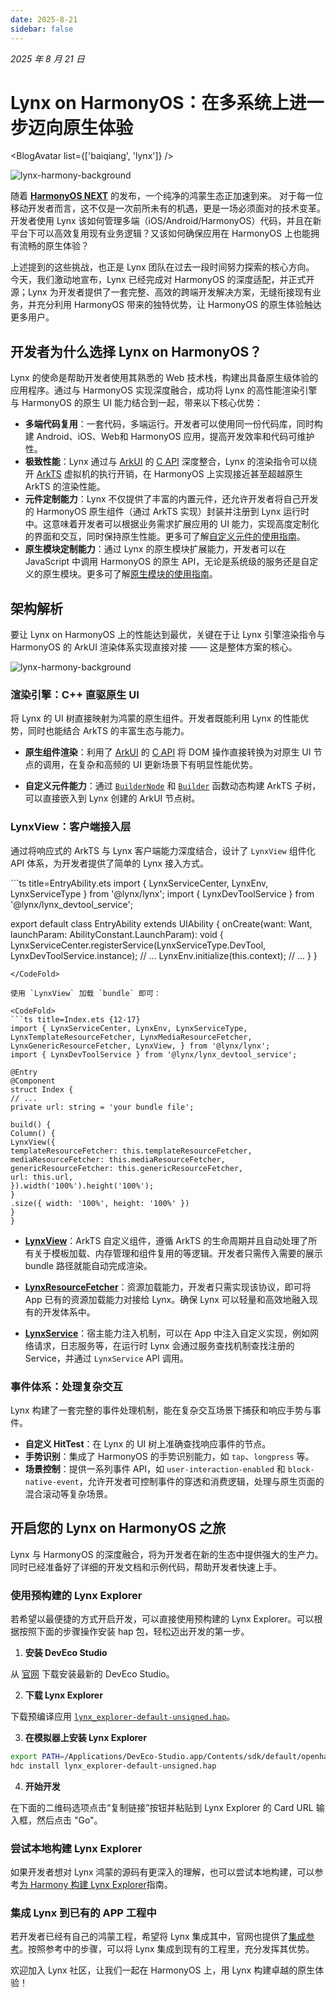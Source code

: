 ```yaml
---
date: 2025-8-21
sidebar: false
---
```



_2025 年 8 月 21 日_

# Lynx on HarmonyOS：在多系统上进一步迈向原生体验

<BlogAvatar list={['baiqiang', 'lynx']} />

![lynx-harmony-background](https://lf-lynx.tiktok-cdns.com/obj/lynx-artifacts-oss-sg/lynx-website/assets/blog/lynx-harmony/lynx-harmony-background1.png)

随着 [**HarmonyOS NEXT**](https://consumer.huawei.com/cn/harmonyos-next/) 的发布，一个纯净的鸿蒙生态正加速到来。
对于每一位移动开发者而言，这不仅是一次前所未有的机遇，更是一场必须面对的技术变革。
开发者使用 Lynx 该如何管理多端（iOS/Android/HarmonyOS）代码，并且在新平台下可以高效复用现有业务逻辑？又该如何确保应用在 HarmonyOS 上也能拥有流畅的原生体验？

上述提到的这些挑战，也正是 Lynx 团队在过去一段时间努力探索的核心方向。
今天，我们激动地宣布，Lynx 已经完成对 HarmonyOS 的深度适配，并正式开源；Lynx 为开发者提供了一套完整、高效的跨端开发解决方案，无缝衔接现有业务，并充分利用 HarmonyOS 带来的独特优势，让 HarmonyOS 的原生体验触达更多用户。

## 开发者为什么选择 Lynx on HarmonyOS？

Lynx 的使命是帮助开发者使用其熟悉的 Web 技术栈，构建出具备原生级体验的应用程序。通过与 HarmonyOS 实现深度融合，成功将 Lynx 的高性能渲染引擎与 HarmonyOS 的原生 UI 能力结合到一起，带来以下核心优势：

- **多端代码复用**：一套代码，多端运行。开发者可以使用同一份代码库，同时构建 Android、iOS、Web和 HarmonyOS 应用，提高开发效率和代码可维护性。
- **极致性能**：Lynx 通过与 [ArkUI](https://developer.huawei.com/consumer/cn/doc/harmonyos-guides/arkui-overview) 的 [C API](https://developer.huawei.com/consumer/cn/doc/harmonyos-guides/ndk-build-ui-overview) 深度整合，Lynx 的渲染指令可以绕开 [ArkTS](https://developer.huawei.com/consumer/cn/doc/harmonyos-guides/arkts-overview) 虚拟机的执行开销，在 HarmonyOS 上实现接近甚至超越原生 ArkTS 的渲染性能。
- **元件定制能力**：Lynx 不仅提供了丰富的内置元件，还允许开发者将自己开发的 HarmonyOS 原生组件（通过 ArkTS 实现）封装并注册到 Lynx 运行时中。这意味着开发者可以根据业务需求扩展应用的 UI 能力，实现高度定制化的界面和交互，同时保持原生性能。更多可了解[自定义元件的使用指南](/zh/guide/custom-native-component.html#platform=harmony)。
- **原生模块定制能力**：通过 Lynx 的原生模块扩展能力，开发者可以在 JavaScript 中调用 HarmonyOS 的原生 API，无论是系统级的服务还是自定义的原生模块。更多可了解[原生模块的使用指南](/zh/guide/use-native-modules.html#platform=harmony)。

## 架构解析

要让 Lynx on HarmonyOS 上的性能达到最优，关键在于让 Lynx 引擎渲染指令与 HarmonyOS 的 ArkUI 渲染体系实现直接对接 —— 这是整体方案的核心。

![lynx-harmony-background](https://lf-lynx.tiktok-cdns.com/obj/lynx-artifacts-oss-sg/lynx-website/assets/blog/lynx-harmony/lynx-harmony.png)

### 渲染引擎：C++ 直驱原生 UI

将 Lynx 的 UI 树直接映射为鸿蒙的原生组件。开发者既能利用 Lynx 的性能优势，同时也能结合 ArkTS 的丰富生态与能力。

- **原生组件渲染**：利用了 [ArkUI](https://developer.huawei.com/consumer/cn/doc/harmonyos-guides/arkui-overview) 的 [C API](https://developer.huawei.com/consumer/cn/doc/harmonyos-guides/ndk-build-ui-overview) 将 DOM 操作直接转换为对原生 UI 节点的调用，在复杂和高频的 UI 更新场景下有明显性能优势。

- **自定义元件能力**：通过 [`BuilderNode`](https://developer.huawei.com/consumer/cn/doc/harmonyos-guides/arkts-user-defined-arktsnode-buildernode) 和 [`Builder`](https://developer.huawei.com/consumer/cn/doc/harmonyos-guides/arkts-builder) 函数动态构建 ArkTS 子树，可以直接嵌入到 Lynx 创建的 ArkUI 节点树。

### LynxView：客户端接入层

通过将响应式的 ArkTS 与 Lynx 客户端能力深度结合，设计了 `LynxView` 组件化 API 体系，为开发者提供了简单的 Lynx 接入方式。

<CodeFold>
```ts title=EntryAbility.ets
import { LynxServiceCenter, LynxEnv, LynxServiceType } from '@lynx/lynx';
import { LynxDevToolService } from '@lynx/lynx_devtool_service';

export default class EntryAbility extends UIAbility {
  onCreate(want: Want, launchParam: AbilityConstant.LaunchParam): void {
    LynxServiceCenter.registerService(LynxServiceType.DevTool, LynxDevToolService.instance);
    // ...
    LynxEnv.initialize(this.context);
    // ...
  }
}
```
</CodeFold>

使用 `LynxView` 加载 `bundle` 即可：

<CodeFold>
```ts title=Index.ets {12-17}
import { LynxServiceCenter, LynxEnv, LynxServiceType, LynxTemplateResourceFetcher, LynxMediaResourceFetcher, LynxGenericResourceFetcher, LynxView, } from '@lynx/lynx';
import { LynxDevToolService } from '@lynx/lynx_devtool_service';

@Entry
@Component
struct Index {
// ...
private url: string = 'your bundle file';

build() {
Column() {
LynxView({
templateResourceFetcher: this.templateResourceFetcher,
mediaResourceFetcher: this.mediaResourceFetcher,
genericResourceFetcher: this.genericResourceFetcher,
url: this.url,
}).width('100%').height('100%');
}
.size({ width: '100%', height: '100%' })
}
}

````
</CodeFold>

- **[LynxView](/zh/api/lynx-native-api/lynx-view/load-template.html#harmony)**：ArkTS 自定义组件，遵循 ArkTS 的生命周期并且自动处理了所有关于模板加载、内存管理和组件复用的等逻辑。开发者只需传入需要的展示 bundle 路径就能自动完成渲染。

- **[LynxResourceFetcher](/zh/api/lynx-native-api/lynx-generic-resource-fetcher/fetch-resource.html#harmony)**：资源加载能力，开发者只需实现该协议，即可将 App 已有的资源加载能力对接给 Lynx。确保 Lynx 可以轻量和高效地融入现有的开发体系中。

- **[LynxService](/zh/api/lynx-native-api/lynx-service.html#2-扩展-lynx-service)**：宿主能力注入机制，可以在 App 中注入自定义实现，例如网络请求，日志服务等，在运行时 Lynx 会通过服务查找机制查找注册的 Service，并通过 `LynxService` API 调用。

### 事件体系：处理复杂交互

Lynx 构建了一套完整的事件处理机制，能在复杂交互场景下捕获和响应手势与事件。

- **自定义 HitTest**：在 Lynx 的 UI 树上准确查找响应事件的节点。
- **手势识别**：集成了 HarmonyOS 的手势识别能力，如 `tap`、`longpress` 等。
- **场景控制**：提供一系列事件 API，如 `user-interaction-enabled` 和 `block-native-event`，允许开发者可控制事件的穿透和消费逻辑，处理与原生页面的混合滚动等复杂场景。


## 开启您的 Lynx on HarmonyOS 之旅

Lynx 与 HarmonyOS 的深度融合，将为开发者在新的生态中提供强大的生产力。同时已经准备好了详细的开发文档和示例代码，帮助开发者快速上手。

### 使用预构建的 Lynx Explorer

若希望以最便捷的方式开启开发，可以直接使用预构建的 Lynx Explorer。可以根据按照下面的步骤操作安装 hap 包，轻松迈出开发的第一步。

1. **安装 DevEco Studio**

从 [官网](https://developer.huawei.com/consumer/cn/deveco-studio/) 下载安装最新的 DevEco Studio。

2. **下载 Lynx Explorer**

下载预编译应用 [`lynx_explorer-default-unsigned.hap`](https://github.com/lynx-family/lynx/releases/latest/download/lynx_explorer-default-unsigned.hap)。

3. **在模拟器上安装 Lynx Explorer**

```bash
export PATH=/Applications/DevEco-Studio.app/Contents/sdk/default/openharmony/toolchains:$PATH
hdc install lynx_explorer-default-unsigned.hap
````

4. **开始开发**

在下面的二维码选项点击“复制链接”按钮并粘贴到 Lynx Explorer 的 Card URL 输入框，然后点击 "Go"。

<Go
  example="hello-world"
  defaultFile="src/App.tsx"
  img="https://lf-lynx.tiktok-cdns.com/obj/lynx-artifacts-oss-sg/lynx-website/assets/doc/hello-world-showcase-harmony.png"
  defaultEntryFile="dist/main.lynx.bundle"
/>

### 尝试本地构建 Lynx Explorer

如果开发者想对 Lynx 鸿蒙的源码有更深入的理解，也可以尝试本地构建，可以参考[为 Harmony 构建 Lynx Explorer](https://github.com/lynx-family/lynx/tree/develop/explorer/harmony)指南。

### 集成 Lynx 到已有的 APP 工程中

若开发者已经有自己的鸿蒙工程，希望将 Lynx 集成其中，官网也提供了[集成参考](/zh/guide/start/integrate-with-existing-apps.html#platform=harmony)。按照参考中的步骤，可以将 Lynx 集成到现有的工程里，充分发挥其优势。

欢迎加入 Lynx 社区，让我们一起在 HarmonyOS 上，用 Lynx 构建卓越的原生体验！
